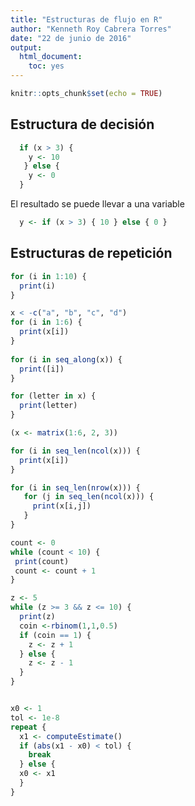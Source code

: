 ```yaml
---
title: "Estructuras de flujo en R"
author: "Kenneth Roy Cabrera Torres"
date: "22 de junio de 2016"
output: 
  html_document: 
    toc: yes
---
```


```r
knitr::opts_chunk$set(echo = TRUE)
```

## Estructura de decisión

```r
  if (x > 3) { 
    y <- 10
   } else { 
    y <- 0
  }
```

El resultado se puede llevar a una variable

```r
  y <- if (x > 3) { 10 } else { 0 }
```

## Estructuras de repetición
```r
for (i in 1:10) {
  print(i)
}    
```

```r
x < -c("a", "b", "c", "d")
for (i in 1:6) {
  print(x[i])
}
       
for (i in seq_along(x)) {
  print([i])      
}

for (letter in x) {
  print(letter)
}
```


```r
(x <- matrix(1:6, 2, 3))

for (i in seq_len(ncol(x))) {
  print(x[i])
}  

for (i in seq_len(nrow(x))) {             
   for (j in seq_len(ncol(x))) {
     print(x[i,j])
   }
}
```

```r
count <- 0
while (count < 10) {
 print(count)
 count <- count + 1
}

z <- 5
while (z >= 3 && z <= 10) {
  print(z)
  coin <-rbinom(1,1,0.5)
  if (coin == 1) {
    z <- z + 1
  } else {
    z <- z - 1        
  }   
}


x0 <- 1
tol <- 1e-8
repeat {
  x1 <- computeEstimate()
  if (abs(x1 - x0) < tol) {
    break
  } else {
  x0 <- x1
  }
}
```


